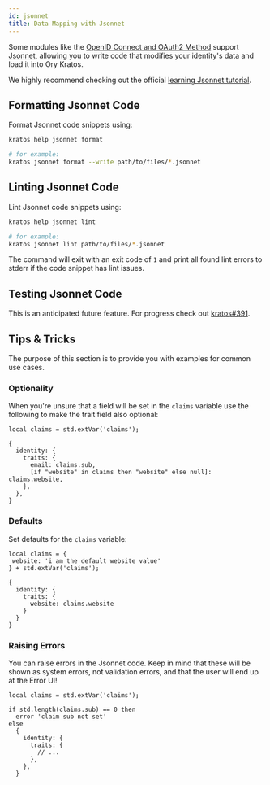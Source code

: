 ```yaml
---
id: jsonnet
title: Data Mapping with Jsonnet
---
```


Some modules like the [OpenID Connect and OAuth2 Method](../../guides/social-signin/overview) support
[Jsonnet](https://jsonnet.org), allowing you to write code that modifies your identity's data and load it into Ory Kratos.

We highly recommend checking out the official [learning Jsonnet tutorial](https://jsonnet.org/learning/tutorial.html).

## Formatting Jsonnet Code

Format Jsonnet code snippets using:

```sh
kratos help jsonnet format

# for example:
kratos jsonnet format --write path/to/files/*.jsonnet
```

## Linting Jsonnet Code

Lint Jsonnet code snippets using:

```sh
kratos help jsonnet lint

# for example:
kratos jsonnet lint path/to/files/*.jsonnet
```

The command will exit with an exit code of `1` and print all found lint errors to stderr if the code snippet has lint issues.

## Testing Jsonnet Code

This is an anticipated future feature. For progress check out [kratos#391](https://github.com/ory/kratos/issues/391).

## Tips & Tricks

The purpose of this section is to provide you with examples for common use cases.

### Optionality

When you're unsure that a field will be set in the `claims` variable use the following to make the trait field also optional:

```jsonnet
local claims = std.extVar('claims');

{
  identity: {
    traits: {
      email: claims.sub,
      [if "website" in claims then "website" else null]: claims.website,
    },
  },
}
```

### Defaults

Set defaults for the `claims` variable:

```jsonnet
local claims = {
 website: 'i am the default website value'
} + std.extVar('claims');

{
  identity: {
    traits: {
      website: claims.website
    }
  }
}
```

### Raising Errors

You can raise errors in the Jsonnet code. Keep in mind that these will be shown as system errors, not validation errors, and that
the user will end up at the Error UI!

```jsonnet
local claims = std.extVar('claims');

if std.length(claims.sub) == 0 then
  error 'claim sub not set'
else
  {
    identity: {
      traits: {
        // ...
      },
    },
  }
```
